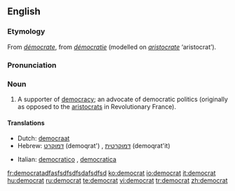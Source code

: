 {{see|Democrat}}
{{wikipedia|dab=democrat}}
==English==
===Etymology===
From {{F.}} ''[[démocrate]]'', from ''[[démocratie]]'' (modelled on ''[[aristocrate]]'' ‘aristocrat’).

===Pronunciation===
{{IPA|/ˈdɛməkræt/}}

===Noun===
{{en-noun}}

# A supporter of [[democracy]]; an advocate of democratic politics (originally as opposed to the [[aristocrats]] in Revolutionary France).

====Translations====
{{top}}
*Dutch: [[democraat]] {{m}}
*Hebrew: [[דמוקרט]] (demoqrat') {{m}}, [[דמוקרטית]] (demoqrat'it) {{f}}
{{mid}}
*Italian: [[democratico]] {{m}}, [[democratica]] {{f}}
{{bottom}}

[[fr:democrat]]adfasfsdfsdfsdafsdfsd
[[ko:democrat]]
[[io:democrat]]
[[it:democrat]]
[[hu:democrat]]
[[ru:democrat]]
[[te:democrat]]
[[vi:democrat]]
[[tr:democrat]]
[[zh:democrat]]